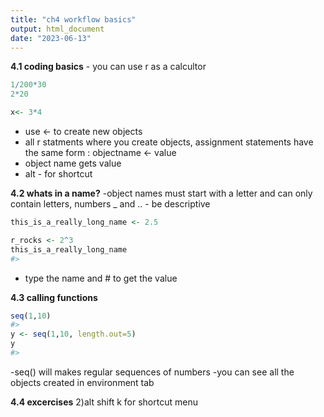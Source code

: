 ```yaml
---
title: "ch4 workflow basics"
output: html_document
date: "2023-06-13"
---
```


**4.1 coding basics**
- you can use r as a calcultor 
```r

1/200*30
2*20
```
```r
x<- 3*4
```
- use <- to create new objects  
- all r statments where you create objects, assignment statements have the same form : objectname <- value 
- object name gets value 
- alt - for shortcut

**4.2 whats in a name?**
-object names must start with a letter and can only contain letters, numbers _ and ..
- be descriptive 
```r
this_is_a_really_long_name <- 2.5
```
```r
r_rocks <- 2^3
this_is_a_really_long_name
#>
```
- type the name and # to get the value 


**4.3 calling functions**
```r
seq(1,10)
#>
y <- seq(1,10, length.out=5)
y
#>


```

-seq() will makes regular sequences of numbers
-you can see all the objects created in environment tab 

**4.4 excercises**
2)alt shift k for shortcut menu